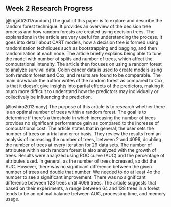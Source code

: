 ## Week 2 Research Progress

[@rigatti2017random]
The goal of this paper is to explore and describe
the random forest technique. It provides an overview of the decision
tree process and how random forests are created using decision trees.
The explanations in the article are very useful for understanding the
process. It goes into detail about CART models, how a decision tree is
formed using randomization techniques such as bootstrapping and bagging,
and then randomization at each node. The article briefly explains being
able to tune the model with number of splits and number of trees, which
affect the computational intensity. The article then focuses on using a
random forest to analyze survival data. Colon cancer data is used to
create models using both random forest and Cox, and results are found to
be comparable. The main drawback the author writes of the random forest
as compared to Cox, is that it doesn't give insights into partial
effects of the predictors, making it much more difficult to understand
how the predictors may individually or collectively be influencing the
prediction.

[@oshiro2012many]
The purpose of this article is to research whether there is an optimal number of trees within a random forest. The goal is to determine if there's a threshold in which increasing the number of trees provides no significant performance gain as compared to the increase of computational cost. The article states that in general, the user sets the number of trees on a trial and error basis. They review the results from an analysis of increasing the number of trees, between 2 and 4096, doubling the number of trees at every iteration for 29 data sets. The number of attributes within each random forest is also analyzed with the growth of trees. Results were analyzed using ROC curve (AUC) and the percentage of attributes used. In general, as the number of trees increased, so did the AUC. However, there was no significant difference between the given number of trees and double that number. We needed to do at least 4x the number to see a significant improvement. There was no significant difference between 128 trees until 4096 trees. The article suggests that based on their experiments, a range between 64 and 128 trees in a forest tends to be an optimal balance between AUC, processing time, and memory usage. 